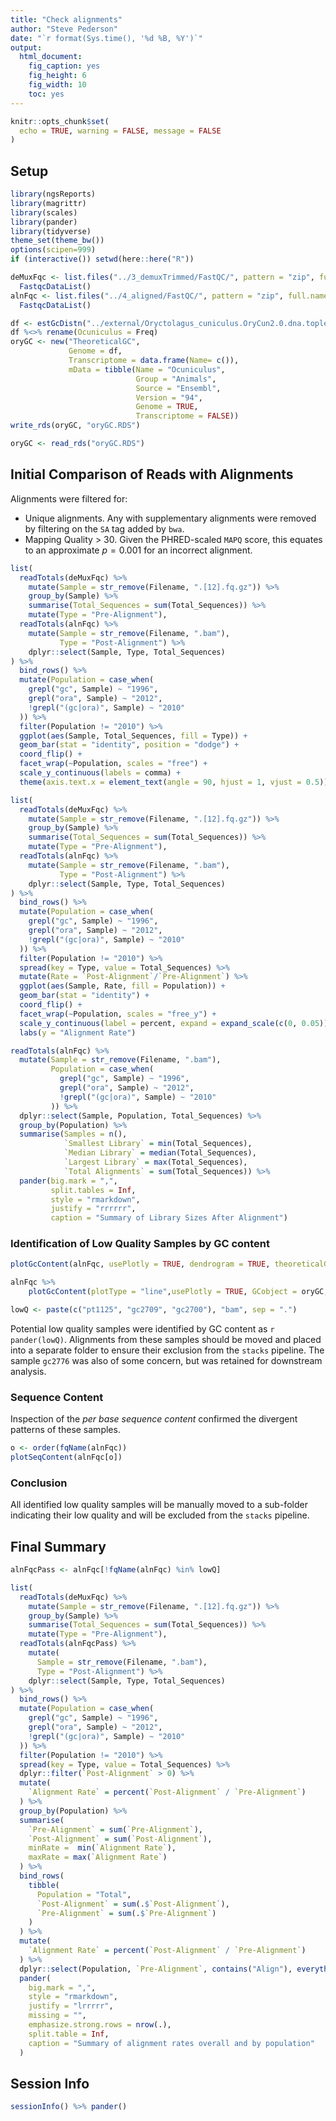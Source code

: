 ```yaml
---
title: "Check alignments"
author: "Steve Pederson"
date: "`r format(Sys.time(), '%d %B, %Y')`"
output: 
  html_document: 
    fig_caption: yes
    fig_height: 6
    fig_width: 10
    toc: yes
---
```


```r
knitr::opts_chunk$set(
  echo = TRUE, warning = FALSE, message = FALSE
)
```

## Setup

```r
library(ngsReports)
library(magrittr)
library(scales)
library(pander)
library(tidyverse)
theme_set(theme_bw())
options(scipen=999)
if (interactive()) setwd(here::here("R"))
```

```r
deMuxFqc <- list.files("../3_demuxTrimmed/FastQC/", pattern = "zip", full.names = TRUE) %>%
  FastqcDataList()
alnFqc <- list.files("../4_aligned/FastQC/", pattern = "zip", full.names = TRUE) %>%
  FastqcDataList()
```

```r
df <- estGcDistn("../external/Oryctolagus_cuniculus.OryCun2.0.dna.toplevel.fa", n = 1e+06, bp = 100)
df %<>% rename(Ocuniculus = Freq)
oryGC <- new("TheoreticalGC", 
             Genome = df, 
             Transcriptome = data.frame(Name= c()), 
             mData = tibble(Name = "Ocuniculus", 
                            Group = "Animals", 
                            Source = "Ensembl", 
                            Version = "94", 
                            Genome = TRUE, 
                            Transcriptome = FALSE))
write_rds(oryGC, "oryGC.RDS")
```

```r
oryGC <- read_rds("oryGC.RDS")
```


## Initial Comparison of Reads with Alignments

Alignments were filtered for:

- Unique alignments. Any with supplementary alignments were removed by filtering on the `SA` tag added by `bwa`.
- Mapping Quality > 30. Given the PHRED-scaled `MAPQ` score, this equates to an approximate $p = 0.001$ for an incorrect alignment.

```r
list(
  readTotals(deMuxFqc) %>%
    mutate(Sample = str_remove(Filename, ".[12].fq.gz")) %>%
    group_by(Sample) %>%
    summarise(Total_Sequences = sum(Total_Sequences)) %>%
    mutate(Type = "Pre-Alignment"),
  readTotals(alnFqc) %>%
    mutate(Sample = str_remove(Filename, ".bam"),
           Type = "Post-Alignment") %>%
    dplyr::select(Sample, Type, Total_Sequences)
) %>%
  bind_rows() %>%
  mutate(Population = case_when(
    grepl("gc", Sample) ~ "1996",
    grepl("ora", Sample) ~ "2012",
    !grepl("(gc|ora)", Sample) ~ "2010"
  )) %>%
  filter(Population != "2010") %>%
  ggplot(aes(Sample, Total_Sequences, fill = Type)) +
  geom_bar(stat = "identity", position = "dodge") +
  coord_flip() +
  facet_wrap(~Population, scales = "free") + 
  scale_y_continuous(labels = comma) +
  theme(axis.text.x = element_text(angle = 90, hjust = 1, vjust = 0.5))
```

```r
list(
  readTotals(deMuxFqc) %>%
    mutate(Sample = str_remove(Filename, ".[12].fq.gz")) %>%
    group_by(Sample) %>%
    summarise(Total_Sequences = sum(Total_Sequences)) %>%
    mutate(Type = "Pre-Alignment"),
  readTotals(alnFqc) %>%
    mutate(Sample = str_remove(Filename, ".bam"),
           Type = "Post-Alignment") %>%
    dplyr::select(Sample, Type, Total_Sequences)
) %>%
  bind_rows() %>%
  mutate(Population = case_when(
    grepl("gc", Sample) ~ "1996",
    grepl("ora", Sample) ~ "2012",
    !grepl("(gc|ora)", Sample) ~ "2010"
  )) %>%
  filter(Population != "2010") %>%
  spread(key = Type, value = Total_Sequences) %>%
  mutate(Rate = `Post-Alignment`/`Pre-Alignment`) %>%
  ggplot(aes(Sample, Rate, fill = Population)) +
  geom_bar(stat = "identity") +
  coord_flip() +
  facet_wrap(~Population, scales = "free_y") +
  scale_y_continuous(label = percent, expand = expand_scale(c(0, 0.05))) +
  labs(y = "Alignment Rate")
```


```r
readTotals(alnFqc) %>%
  mutate(Sample = str_remove(Filename, ".bam"),
         Population = case_when(
           grepl("gc", Sample) ~ "1996",
           grepl("ora", Sample) ~ "2012",
           !grepl("(gc|ora)", Sample) ~ "2010"
         )) %>%
  dplyr::select(Sample, Population, Total_Sequences) %>%
  group_by(Population) %>%
  summarise(Samples = n(),
            `Smallest Library` = min(Total_Sequences),
            `Median Library` = median(Total_Sequences),
            `Largest Library` = max(Total_Sequences),
            `Total Alignments` = sum(Total_Sequences)) %>%
  pander(big.mark = ",",
         split.tables = Inf,
         style = "rmarkdown",
         justify = "rrrrrr",
         caption = "Summary of Library Sizes After Alignment")
```


### Identification of Low Quality Samples by GC content

```r
plotGcContent(alnFqc, usePlotly = TRUE, dendrogram = TRUE, theoreticalGC = TRUE, GCobject = oryGC, species = "Ocuniculus")
```

```r
alnFqc %>%
    plotGcContent(plotType = "line",usePlotly = TRUE, GCobject = oryGC, species = "Ocuniculus")
```


```r
lowQ <- paste(c("pt1125", "gc2709", "gc2700"), "bam", sep = ".")
```

Potential low quality samples were identified by GC content as `r pander(lowQ)`.
Alignments from these samples should be moved and placed into a separate folder to ensure their exclusion from the `stacks` pipeline.
The sample `gc2776` was also of some concern, but was retained for downstream analysis.

### Sequence Content

Inspection of the *per base sequence content* confirmed the divergent patterns of these samples.

```r
o <- order(fqName(alnFqc))
plotSeqContent(alnFqc[o])
```

### Conclusion

All identified low quality samples will be manually moved to a sub-folder indicating their low quality and will be excluded from the `stacks` pipeline.

## Final Summary

```r
alnFqcPass <- alnFqc[!fqName(alnFqc) %in% lowQ]
```


```r
list(
  readTotals(deMuxFqc) %>%
    mutate(Sample = str_remove(Filename, ".[12].fq.gz")) %>%
    group_by(Sample) %>%
    summarise(Total_Sequences = sum(Total_Sequences)) %>%
    mutate(Type = "Pre-Alignment"),
  readTotals(alnFqcPass) %>%
    mutate(
      Sample = str_remove(Filename, ".bam"),
      Type = "Post-Alignment") %>%
    dplyr::select(Sample, Type, Total_Sequences)
) %>%
  bind_rows() %>%
  mutate(Population = case_when(
    grepl("gc", Sample) ~ "1996",
    grepl("ora", Sample) ~ "2012",
    !grepl("(gc|ora)", Sample) ~ "2010"
  )) %>%
  filter(Population != "2010") %>%
  spread(key = Type, value = Total_Sequences) %>%
  dplyr::filter(`Post-Alignment` > 0) %>%
  mutate(
    `Alignment Rate` = percent(`Post-Alignment` / `Pre-Alignment`)
  ) %>%
  group_by(Population) %>%
  summarise(
    `Pre-Alignment` = sum(`Pre-Alignment`),
    `Post-Alignment` = sum(`Post-Alignment`),
    minRate =  min(`Alignment Rate`),
    maxRate = max(`Alignment Rate`)
  ) %>%
  bind_rows(
    tibble(
      Population = "Total",
      `Post-Alignment` = sum(.$`Post-Alignment`),
      `Pre-Alignment` = sum(.$`Pre-Alignment`)
    )
  ) %>%
  mutate(
    `Alignment Rate` = percent(`Post-Alignment` / `Pre-Alignment`)
  ) %>%
  dplyr::select(Population, `Pre-Alignment`, contains("Align"), everything()) %>%
  pander(
    big.mark = ",",
    style = "rmarkdown",
    justify = "lrrrrr",
    missing = "",
    emphasize.strong.rows = nrow(.),
    split.table = Inf,
    caption = "Summary of alignment rates overall and by population"
  )
```


## Session Info

```r
sessionInfo() %>% pander()
```

